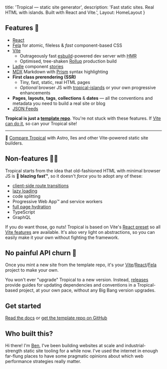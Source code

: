 
  title: 'Tropical — static site generator',
  description: 'Fast static sites. Real HTML with islands. Built with React and Vite.',
  Layout: HomeLayout
}

## Features 🍹

- [React](https://reactjs.org/)
- [Fela](http://fela.js.org/) for atomic, fileless & *fast* component-based CSS
- [Vite](https://vitejs.dev/)
  - Outrageously fast [esbuild](https://esbuild.github.io/)-powered dev server with <abbr title='Hot Module Replacement'>HMR</abbr>
  - Optimised, tree-shaken [Rollup](https://rollupjs.org/) production build
- [Ladle](https://ladle.dev/) component [stories](https://github.com/ComponentDriven/csf)
- [MDX](https://mdxjs.com/) Markdown with [Prism](https://prismjs.com/) syntax highlighting
- **First class prerendering (SSR)**
  - Tiny, fast, static, real HTML pages
  - *Optional* browser JS with [tropical-islands](https://github.com/bensmithett/tropical-utils/tree/main/packages/tropical-islands) or your own progressive enhancements
- **Pages**, **layouts**, **tags**, **collections** & **dates** — all the conventions and metadata you need to build a real site or blog
- [JSON Feeds](https://jsonfeed.org/)

**Tropical is just a [template repo](https://docs.github.com/en/github/creating-cloning-and-archiving-repositories/creating-a-repository-on-github/creating-a-repository-from-a-template)**. You're not stuck with these features. If [Vite can do it](https://vitejs.dev/guide/features.html), so can your Tropical site!

---

🤔 [Compare Tropical](/docs/comparisons/) with Astro, îles and other Vite-powered static site builders.

## Non-features 🙅‍♀️

Tropical starts from the idea that old-fashioned HTML with minimal browser JS is 🚀 **blazing fast™**, so it doesn't *force* you to adopt any of these:

- [client-side route transitions](https://twitter.com/ryanflorence/status/1186515553285857280)
- [lazy loading](https://www.bensmithett.com/an-argument-against-lazy-loading/)
- code splitting
- Progressive Web App™ and service workers
- [full page hydration](https://github.com/bensmithett/tropical/blob/docs/app/decisions/003_dont_default_to_full_page_react_hydration.md)
- TypeScript
- GraphQL

If you do want those, go nuts! Tropical is based on Vite's [React preset](https://vitejs.dev/guide/#scaffolding-your-first-vite-project) so all [Vite features](https://vitejs.dev/guide/features.html) are available. It's also very light on abstractions, so you can easily make it your own without fighting the framework.

## No painful API churn 🤕

Once you mint a new site from the template repo, it's your [Vite](https://vitejs.dev/)/[React](https://reactjs.org/)/[Fela](http://fela.js.org/) project to make your own.

You won't ever "upgrade" Tropical to a new version. Instead, [releases](https://github.com/bensmithett/tropical/releases) provide guides for updating dependencies and conventions in a Tropical-based project, at your own pace, without any Big Bang version upgrades.

## Get started

[Read the docs](/docs/) or [get the template repo on GitHub](https://github.com/bensmithett/tropical)

## Who built this?

Hi there! I'm [Ben](https://www.bensmithett.com/), I've been building websites at scale and industrial-strength static site tooling for a while now. I've used the internet in enough far-flung places to have some pragmatic opinions about which web performance strategies really matter.

